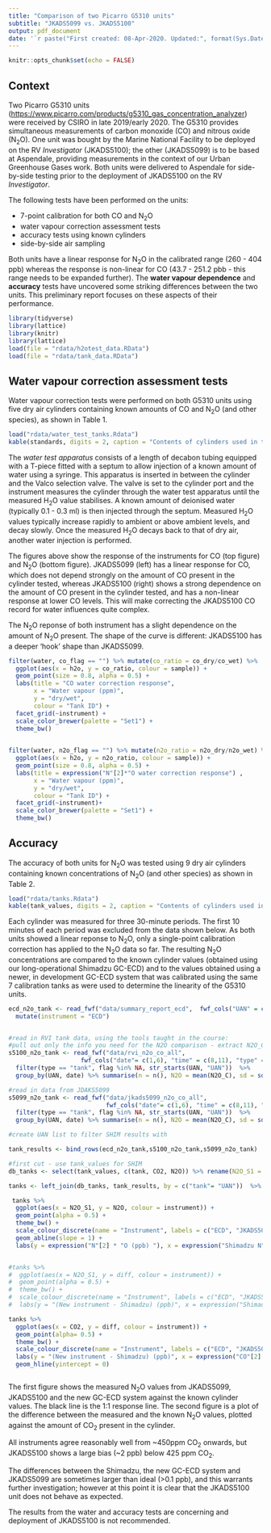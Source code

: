 ```yaml
---
title: "Comparison of two Picarro G5310 units"
subtitle: "JKADS5099 vs. JKADS5100"
output: pdf_document
date: '`r paste("First created: 08-Apr-2020. Updated:", format(Sys.Date(),"%d-%b-%Y"))`'
---
```



```r
knitr::opts_chunk$set(echo = FALSE)
```

## Context

Two Picarro G5310 units (<https://www.picarro.com/products/g5310_gas_concentration_analyzer>) were received by CSIRO in late 2019/early 2020. The G5310 provides simultaneous measurements of carbon monoxide (CO) and nitrous oxide (N~2~O). 
One unit was bought by the Marine National Facility to be deployed on the RV _Investigator_ (JKADS5100); the other (JKADS5099) is to be based at Aspendale, providing measurements in the context of our Urban Greenhouse Gases work. 
Both units were delivered to Aspendale for side-by-side testing prior to the deployment of JKADS5100 on the RV _Investigator_. 

The following tests have been performed on the units: 

* 7-point calibration for both CO and N~2~O
* water vapour correction assessment tests 
* accuracy tests using known cylinders 
* side-by-side air sampling 

Both units have a linear response for N~2~O in the calibrated range (260 - 404 ppb) whereas the response is non-linear for CO (43.7 - 251.2 pbb - this range needs to be expanded further). 
The **water vapour dependence** and **accuracy** tests have uncovered some striking differences between the two units. This preliminary report focuses on these aspects of their performance. 

```r
library(tidyverse)
library(lattice)
library(knitr)
library(lattice)
load(file = "rdata/h2otest_data.RData")
load(file = "rdata/tank_data.RData")
```

## Water vapour correction assessment tests 

Water vapour correction tests were performed on both G5310 units using five dry air cylinders containing known amounts of CO and N~2~O (and other species), as shown in Table 1. 

```r
load("rdata/water_test_tanks.Rdata")
kable(standards, digits = 2, caption = "Contents of cylinders used in the water vapour dependence tests")
```

The _water test apparatus_ consists of a length of decabon tubing equipped with a T-piece fitted with a septum to allow injection of a known amount of water using a syringe. This apparatus is inserted in between the cylinder and the Valco selection valve. The valve is set to the cylinder port and the instrument measures the cylinder through the water test apparatus until the measured H~2~O value stabilises. A known amount of deionised water (typically 0.1 - 0.3 ml) is then injected through the septum. Measured H~2~O values typically increase rapidly to ambient or above ambient levels, and decay slowly. Once the measured H~2~O decays back to that of dry air, another water injection is performed. 

The figures above show the response of the instruments for CO (top figure) and N~2~O (bottom figure). 
JKADS5099 (left) has a linear response for CO, which does not depend strongly on the amount of CO present in the cylinder tested, whereas JKADS5100 (right) shows a strong dependence on the amount of CO present in the cylinder tested, and has a non-linear response at lower CO levels. This will make correcting the JKADS5100 CO record for water influences quite complex.  

The N~2~O reponse of both instrument has a slight dependence on the amount of N~2~O present. The shape of the curve is different: JKADS5100 has a deeper 'hook' shape than JKADS5099. 


```r

filter(water, co_flag == "") %>% mutate(co_ratio = co_dry/co_wet) %>% 
  ggplot(aes(x = h2o, y = co_ratio, colour = sample)) +
  geom_point(size = 0.8, alpha = 0.5) +
  labs(title = "CO water correction response", 
       x = "Water vapour (ppm)", 
       y = "dry/wet",
       colour = "Tank ID") + 
  facet_grid(~instrument) +
  scale_color_brewer(palette = "Set1") +
  theme_bw()
  

filter(water, n2o_flag == "") %>% mutate(n2o_ratio = n2o_dry/n2o_wet) %>% 
  ggplot(aes(x = h2o, y = n2o_ratio, colour = sample)) +
  geom_point(size = 0.8, alpha = 0.5) +
  labs(title = expression("N"[2]*"O water correction response") ,
       x = "Water vapour (ppm)", 
       y = "dry/wet",
       colour = "Tank ID") + 
  facet_grid(~instrument)+
  scale_color_brewer(palette = "Set1") +
  theme_bw()
```



## Accuracy

The accuracy of both units for N~2~O was tested using 9 dry air cylinders containing known concentrations of N~2~O (and other species) as shown in Table 2. 

```r
load("rdata/tanks.Rdata")
kable(tank_values, digits = 2, caption = "Contents of cylinders used in the N~2~O accuracy tests")
```

Each cylinder was measured for three 30-minute periods. The first 10 minutes of each period was excluded from the data shown below. 
As both units showed a linear reponse to N~2~O, only a single-point calibration correction has applied to the N~2~O data so far.
The resulting N~2~O concentrations are compared to the known cylinder values (obtained using our long-operational Shimadzu GC-ECD) and to the values obtained using a newer, in development GC-ECD system that was calibrated using the same 7 calibration tanks as were used to determine the linearity of the G5310 units. 



```r
ecd_n2o_tank <- read_fwf("data/summary_report_ecd",  fwf_cols("UAN" = c(1,20), "date" = c(40,45), "N2O" = c(169,179), "sd" = c(180,187), "n" = c(188,191)),skip = 4, trim_ws = TRUE )  %>% 
  mutate(instrument = "ECD")


#read in RVI tank data, using the tools taught in the course: 
#pull out only the info you need for the N2O comparison - extract N2O_C only
s5100_n2o_tank <- read_fwf("data/rvi_n2o_co_all", 
                    fwf_cols("date"= c(1,6), "time" = c(8,11), "type" =c(12,22), "UAN" = c(23,35), "N2O_C" = c(152, 161), "flag" = c(162,162), "N2O_dry" = c(173,181) ) , skip = 2, trim_ws = TRUE) %>% 
  filter(type == "tank", flag %in% NA, str_starts(UAN, "UAN"))  %>% 
  group_by(UAN, date) %>% summarise(n = n(), N2O = mean(N2O_C), sd = sd(N2O_C, na.rm = T)) %>% mutate(instrument = "JKADS5100")

#read in data from JDAKS5099 
s5099_n2o_tank <- read_fwf("data/jkads5099_n2o_co_all", 
                           fwf_cols("date"= c(1,6), "time" = c(8,11), "type" =c(12,22), "UAN" = c(23,35), "N2O_C" = c(152, 161), "flag" = c(162,162) ) , skip = 2, trim_ws = TRUE) %>% 
  filter(type == "tank", flag %in% NA, str_starts(UAN, "UAN"))  %>% 
  group_by(UAN, date) %>% summarise(n = n(), N2O = mean(N2O_C), sd = sd(N2O_C, na.rm = T)) %>% mutate(instrument = "JKADS5099")

#create UAN list to filter SHIM results with 

tank_results <- bind_rows(ecd_n2o_tank,s5100_n2o_tank,s5099_n2o_tank)

#first cut - use tank_values for SHIM 
db_tanks <- select(tank_values, c(tank, CO2, N2O)) %>% rename(N2O_S1 = N2O)

tanks <- left_join(db_tanks, tank_results, by = c("tank"= "UAN"))  %>% mutate(diff = N2O - N2O_S1)

```


 
```r
 tanks %>% 
  ggplot(aes(x = N2O_S1, y = N2O, colour = instrument)) + 
  geom_point(alpha = 0.5) +
  theme_bw() +
  scale_colour_discrete(name = "Instrument", labels = c("ECD", "JKADS5099", "JKADS5100")) +
  geom_abline(slope = 1) +
  labs(y = expression("N"[2] * "O (ppb) "), x = expression("Shimadzu N"[2] * "O (ppb)"))


#tanks %>% 
#  ggplot(aes(x = N2O_S1, y = diff, colour = instrument)) + 
#  geom_point(alpha = 0.5) +
#  theme_bw() +
#  scale_colour_discrete(name = "Instrument", labels = c("ECD", "JKADS5099", "JKADS5100")) +
#  labs(y = "(New instrument - Shimadzu) (ppb)", x = expression("Shimadzu N"[2] * "O (ppb)"))

tanks %>% 
  ggplot(aes(x = CO2, y = diff, colour = instrument)) + 
  geom_point(alpha= 0.5) +
  theme_bw() +
  scale_colour_discrete(name = "Instrument", labels = c("ECD", "JKADS5099", "JKADS5100")) +
  labs(y = "(New instrument - Shimadzu) (ppb)", x = expression("CO"[2] * " (ppm)")) +
  geom_hline(yintercept = 0)



``` 

The first figure shows the measured N~2~O values from JKADS5099, JKADS5100 and the new GC-ECD system against the known cylinder values. The black line is the 1:1 response line. 
The second figure is a plot of the difference between the measured and the known N~2~O values, plotted against the amount of CO~2~ present in the cylinder. 

All instruments agree reasonably well from ~450ppm CO~2~ onwards, but JKADS5100 shows a large bias (~2 ppb) below 425 ppm CO~2~. 

The differences between the Shimadzu, the new GC-ECD system and JKADS5099 are sometimes larger than ideal (>0.1 ppb), and this warrants further investigation; however at this point it is clear that the JKADS5100 unit does not behave as expected.

The results from the water and accuracy tests are concerning and deployment of JKADS5100 is not recommended. 
